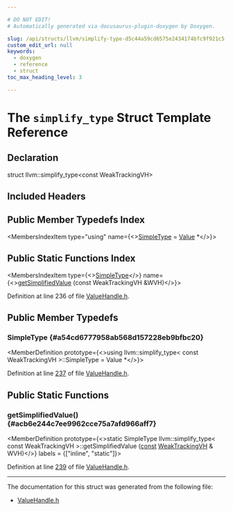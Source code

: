 ```yaml
---

# DO NOT EDIT!
# Automatically generated via docusaurus-plugin-doxygen by Doxygen.

slug: /api/structs/llvm/simplify-type-d5c44a59cd6575e2434174bfc9f921c5
custom_edit_url: null
keywords:
  - doxygen
  - reference
  - struct
toc_max_heading_level: 3

---
```





# The `simplify_type` Struct Template Reference

<DoxygenPage pluginConfig={pluginConfig}>



## Declaration

<CodeBlock>struct llvm::simplify_type&lt;const WeakTrackingVH&gt;</CodeBlock>

## Included Headers

<IncludesList>
<IncludesListItem
  filePath="llvm/IR/ValueHandle.h"
  permalink="/docs/api/files/include/include/llvm/include/llvm/ir/valuehandle-h"
  isLocal="true" />
</IncludesList>

## Public Member Typedefs Index

<MembersIndex>

<MembersIndexItem
  type="using"
  name={<><a href="#a54cd6777958ab568d157228eb9bfbc20">SimpleType</a> = <a href="/docs/api/classes/llvm/value">Value</a> &#42;</>}>
</MembersIndexItem>

</MembersIndex>

## Public Static Functions Index

<MembersIndex>

<MembersIndexItem
  type={<><a href="#a54cd6777958ab568d157228eb9bfbc20">SimpleType</a></>}
  name={<><a href="#acb6e244c7ee9962cce75a7afd966aff7">getSimplifiedValue</a> (const WeakTrackingVH &amp;WVH)</>}>
</MembersIndexItem>

</MembersIndex>


Definition at line 236 of file <a href="/docs/api/files/include/include/llvm/include/llvm/ir/valuehandle-h">ValueHandle.h</a>.

<SectionDefinition>

## Public Member Typedefs

### SimpleType {#a54cd6777958ab568d157228eb9bfbc20}

<MemberDefinition
  prototype={<>using llvm::simplify&#95;type&lt; const WeakTrackingVH &gt;::SimpleType =  Value &#42;</>}>

Definition at line <a href="/docs/api/files/include/include/llvm/include/llvm/ir/valuehandle-h/#l00237">237</a> of file <a href="/docs/api/files/include/include/llvm/include/llvm/ir/valuehandle-h">ValueHandle.h</a>.
</MemberDefinition>

</SectionDefinition>

<SectionDefinition>

## Public Static Functions

### getSimplifiedValue() {#acb6e244c7ee9962cce75a7afd966aff7}

<MemberDefinition
  prototype={<>static SimpleType llvm::simplify&#95;type&lt; const WeakTrackingVH &gt;::getSimplifiedValue (<a href="/docs/api/files/lib/lib/target/lib/target/aarch64/aarch64promoteconstant-cpp/#a90f8350fecae261c25be85d38b451bff">const</a> <a href="/docs/api/classes/llvm/weaktrackingvh">WeakTrackingVH</a> &amp; WVH)</>}
  labels = {["inline", "static"]}>

Definition at line <a href="/docs/api/files/include/include/llvm/include/llvm/ir/valuehandle-h/#l00239">239</a> of file <a href="/docs/api/files/include/include/llvm/include/llvm/ir/valuehandle-h">ValueHandle.h</a>.
</MemberDefinition>

</SectionDefinition>

<hr/>

The documentation for this struct was generated from the following file:

<ul>
<li><a href="/docs/api/files/include/include/llvm/include/llvm/ir/valuehandle-h">ValueHandle.h</a></li>
</ul>

</DoxygenPage>
